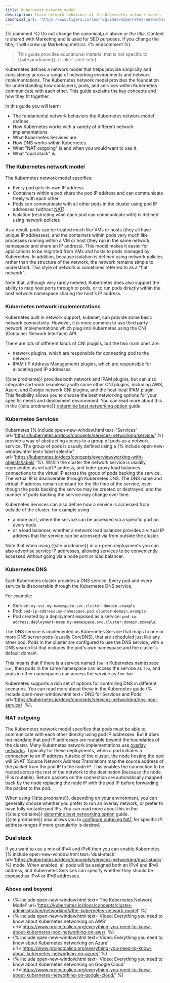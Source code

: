 ```yaml
---
title: Kubernetes network model
description: Learn network behaviors of the Kubernetes network model.
canonical_url: 'https://www.tigera.io/learn/guides/kubernetes-networking/'
---
```


{% comment %}
Do not change the canonical_url above *or the title*. Content is shared with Marketing and is used for SEO purposes. If you change the title, it will screw up Marketing metrics. 
{% endcomment %}

> <span class="glyphicon glyphicon-info-sign"></span> This guide provides educational material that is not specific to {{site.prodname}}.
{: .alert .alert-info}

Kubernetes defines a network model that helps provide simplicity and consistency across a range of networking
environments and network implementations. The Kubernetes network model provides the foundation for understanding how
containers, pods, and services within Kubernetes communicate with each other. This guide explains the key concepts and
how they fit together. 

In this guide you will learn:
- The fundamental network behaviors the Kubernetes network model defines.
- How Kubernetes works with a variety of different network implementations.
- What Kubernetes Services are.
- How DNS works within Kubernetes.
- What "NAT outgoing" is and when you would want to use it.
- What "dual stack" is.

### The Kubernetes network model

The Kubernetes network model specifies:
- Every pod gets its own IP address
- Containers within a pod share the pod IP address and can communicate freely with each other
- Pods can communicate with all other pods in the cluster using pod IP addresses (without
  [NAT]({{site.baseurl}}/networking/training/about-networking))
- Isolation (restricting what each pod can communicate with) is defined using network policies

As a result, pods can be treated much like VMs or hosts (they all have unique IP addresses), and the containers within
pods very much like processes running within a VM or host (they run in the same network namespace and share an IP
address). This model makes it easier for applications to be migrated from VMs and hosts to pods managed by Kubernetes.
In addition, because isolation is defined using network policies rather than the structure of the network, the network
remains simple to understand. This style of network is sometimes referred to as a "flat network".

Note that, although very rarely needed, Kubernetes does also support the ability to map host ports through to pods, or
to run pods directly within the host network namespace sharing the host's IP address.

### Kubernetes network implementations

Kubernetes built in network support, kubenet, can provide some basic network connectivity. However, it is more common to
use third party network implementations which plug into Kubernetes using the CNI (Container Network Interface) API.

There are lots of different kinds of CNI plugins, but the two main ones are:
- network plugins, which are responsible for connecting pod to the network
- IPAM (IP Address Management) plugins, which are responsible for allocating pod IP addresses.

{{site.prodname}} provides both network and IPAM plugins, but can also integrate and work seamlessly with some other CNI
plugins, including AWS, Azure, and Google network CNI plugins, and the host local IPAM plugin. This flexibility allows
you to choose the best networking options for your specific needs and deployment environment. You can read more about
this in the {{site.prodname}} [determine best networking option]({{site.baseurl}}/networking/determine-best-networking)
guide.

### Kubernetes Services

Kubernetes {% include open-new-window.html text='Services'
url='https://kubernetes.io/docs/concepts/services-networking/service/' %} provide a way of abstracting access to a group
of pods as a network service. The group of pods is usually defined using a {% include open-new-window.html text='label
selector' url='https://kubernetes.io/docs/concepts/overview/working-with-objects/labels' %}. Within the cluster the
network service is usually represented as virtual IP address, and kube-proxy load balances connections to the virtual IP
across the group of pods backing the service. The virtual IP is discoverable through Kubernetes DNS.  The DNS name and
virtual IP address remain constant for the life time of the service, even though the pods backing the service may be
created or destroyed, and the number of pods backing the service may change over time.

Kubernetes Services can also define how a service is accessed from outside of the cluster, for example using
- a node port, where the service can be accessed via a specific port on every node
- or a load balancer, whether a network load balancer provides a virtual IP address that the service can be accessed via
  from outside the cluster.

Note that when using {{site.prodname}} in on-prem deployments you can also [advertise service IP
addresses]({{site.baseurl}}/networking/advertise-service-ips), allowing services to be conveniently accessed without
going via a node port or load balancer.

### Kubernetes DNS

Each Kubernetes cluster provides a DNS service. Every pod and every service is discoverable through the Kubernetes DNS
service.

For example:
- Service: `my-svc.my-namespace.svc.cluster-domain.example`
- Pod: `pod-ip-address.my-namespace.pod.cluster-domain.example`
- Pod created by a deployment exposed as a service:
  `pod-ip-address.deployment-name.my-namespace.svc.cluster-domain.example`.

The DNS service is implemented as Kubernetes Service that maps to one or more DNS server pods (usually CoreDNS), that
are scheduled just like any other pod. Pods in the cluster are configured to use the DNS service, with a DNS search list
that includes the pod's own namespace and the cluster's default domain.

This means that if there is a service named `foo` in Kubernetes namespace `bar`, then pods in the same namespace can
access the service as `foo`, and pods in other namespaces can access the service as `foo.bar`

Kubernetes supports a rich set of options for controlling DNS in different scenarios. You can read more about these in
the Kubernetes guide {% include open-new-window.html text='DNS for Services and Pods'
url='https://kubernetes.io/docs/concepts/services-networking/dns-pod-service/' %}.

### NAT outgoing

The Kubernetes network model specifies that pods must be able to communicate with each other directly using pod IP
addresses. But it does not mandate that pod IP addresses are routable beyond the boundaries of the cluster. Many
Kubernetes network implementations use [overlay networks]({{site.baseurl}}/networking/training/about-networking#overlay-networks).
Typically for these deployments, when a pod initiates a connection to an IP address outside of the cluster, the node
hosting the pod will SNAT (Source Network Address Translation) map the source address of the packet from the pod IP to
the node IP. This enables the connection to be routed across the rest of the network to the destination (because the
node IP is routable). Return packets on the connection are automatically mapped back by the node replacing the node IP
with the pod IP before forwarding the packet to the pod.

When using {{site.prodname}}, depending on your environment, you can generally choose whether you prefer to run an
overlay network, or prefer to have fully routable pod IPs. You can read more about this in the {{site.prodname}}
[determine best networking option]({{site.baseurl}}/networking/determine-best-networking) guide. {{site.prodname}} also
allows you to [configure outgoing NAT]({{site.baseurl}}/networking/workloads-outside-cluster) for specific IP address
ranges if more granularity is desired.

### Dual stack

If you want to use a mix of IPv4 and IPv6 then you can enable Kubernetes {% include open-new-window.html
text='dual-stack' url='https://kubernetes.io/docs/concepts/services-networking/dual-stack/' %} mode. When enabled, all
pods will be assigned both an IPv4 and IPv6 address, and Kubernetes Services can specify whether they should be exposed
as IPv4 or IPv6 addresses.

### Above and beyond

- {% include open-new-window.html text='The Kubernetes Network Model'
  url='https://kubernetes.io/docs/concepts/cluster-administration/networking/#the-kubernetes-network-model' %} 
- {% include open-new-window.html text='Video: Everything you need to know about Kubernetes networking on AWS'
  url='https://www.projectcalico.org/everything-you-need-to-know-about-kubernetes-pod-networking-on-aws/' %}
- {% include open-new-window.html text='Video: Everything you need to know about Kubernetes networking on Azure'
  url='https://www.projectcalico.org/everything-you-need-to-know-about-kubernetes-networking-on-azure/' %}
- {% include open-new-window.html text='Video: Everything you need to know about Kubernetes networking on Google Cloud'
  url='https://www.projectcalico.org/everything-you-need-to-know-about-kubernetes-networking-on-google-cloud/' %}

